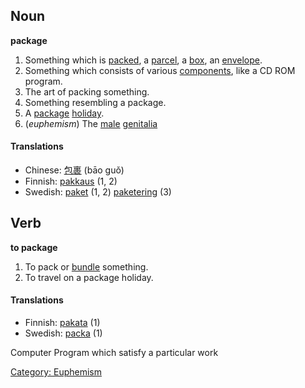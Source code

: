 ==Noun==
'''package'''
#Something which is [[pack]]ed, a [[parcel]], a [[box]], an [[envelope]].
#Something which consists of various [[component]]s, like a CD ROM program.
#The art of packing something.
#Something resembling a package.
#A [[package]] [[holiday]].
#(''euphemism'') The [[male]] [[genitalia]]

====Translations====
*Chinese: [[包裹]] (bāo guǒ)
*Finnish: [[pakkaus]] (1, 2)
*Swedish: [[paket]] (1, 2) [[paketering]] (3)

==Verb==
'''to package'''
#To pack or [[bundle]] something.
#To travel on a package holiday.

====Translations====
*Finnish: [[pakata]] (1)
*Swedish: [[packa]] (1)

[[Category: Euphemism]]
Computer Program which satisfy a particular work